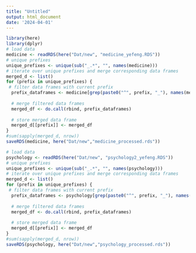---
title: "Untitled"
output: html_document
date: '2024-04-01'
---

```{r}

library(here)
library(dplyr)
# load data
medicine <- readRDS(here("Dat/new", "medicine_yefeng.RDS"))
# unique prefixes
unique_prefixes <- unique(sub("_.*", "", names(medicine)))
# iterate over unique prefixes and merge corresponding data frames
merged_d <- list()
for (prefix in unique_prefixes) {
 # filter data frames with current prefix
  prefix_dataframes <- medicine[grep(paste0("^", prefix, "_"), names(medicine))]
  
  # merge filtered data frames
  merged_df <- do.call(rbind, prefix_dataframes)
  
  # store merged data frame
  merged_d[[prefix]] <- merged_df
}
#sum(sapply(merged_d, nrow))
saveRDS(medicine, here("Dat/new","medicine_processed.rds"))

# load data
psychology <- readRDS(here("Dat/new", "psychology2_yefeng.RDS"))
# unique prefixes
unique_prefixes <- unique(sub("_.*", "", names(psychology)))
# iterate over unique prefixes and merge corresponding data frames
merged_d <- list()
for (prefix in unique_prefixes) {
 # filter data frames with current prefix
  prefix_dataframes <- psychology[grep(paste0("^", prefix, "_"), names(psychology))]
  
  # merge filtered data frames
  merged_df <- do.call(rbind, prefix_dataframes)
  
  # store merged data frame
  merged_d[[prefix]] <- merged_df
}
#sum(sapply(merged_d, nrow))
saveRDS(psychology, here("Dat/new","psychology_processed.rds"))

```

